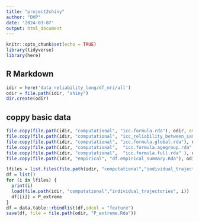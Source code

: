 ```yaml
---
title: "project2shiny"
author: "DVP"
date: '2024-03-07'
output: html_document
---
```


```r
knitr::opts_chunk$set(echo = TRUE)
library(tidyverse)
library(here)
```

## R Markdown

```r
idir = here('data_reliability_long/df_mri/all')
odir = file.path(idir, "shiny")
dir.create(odir)
```

## coppy basic data
```r
file.copy(file.path(idir, "computational", "icc.formula.rda"), odir, overwrite = T)
file.copy(file.path(idir, "computational", "icc_reliability_between_samples.Rda"), odir, overwrite = T)
file.copy(file.path(idir, "computational", "icc.formula.global.rda"), odir, overwrite = T)
file.copy(file.path(idir, "computational",  "icc.formula.agegroup.rda" ), odir, overwrite = T)
file.copy(file.path(idir, "computational",  "icc.formula.full.rda" ), odir, overwrite = T)
file.copy(file.path(idir, "empirical", "df.empirical_summary.Rda"), odir)
```


```r
lfiles = list.files(file.path(idir, "computational","individual_trajectories"))
df = list()
for (i in lfiles) {
  print(i)
  load(file.path(idir, "computational","individual_trajectories", i))
  df[[i]] = P_extreme
}
df = data.table::rbindlist(df,idcol = "feature")
save(df, file = file.path(odir, "P_extreme.Rda"))
```
